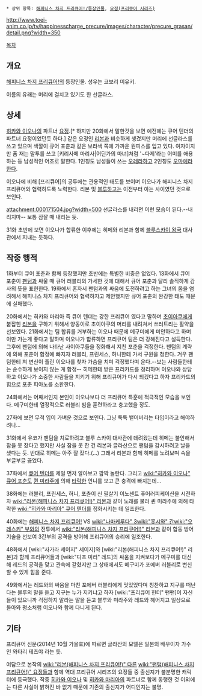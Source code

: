  * 상위 항목: [[해피니스 차지 프리큐어!/등장인물]], [[요정(프리큐어 시리즈)]]

http://www.toei-anim.co.jp/tv/happinesscharge_precure/images/character/precure_grasan/detail.png?width=350

[[목차]]

== 개요 ==
[[해피니스 차지 프리큐어!]]의 등장인물. 성우는 코보리 미유키.

이름의 유래는 머리에 걸치고 있기도 한 선글라스.

== 상세 ==
[[히카와 이오나]]의 파트너 [[요정(프리큐어 시리즈)|요정]].[* 하지만 20화에서 말한것을 보면 예전에는 큐어 텐더의 파트너 요정이었던듯 하다.] 같은 요정인 [[리본(해피니스 차지 프리큐어!)|리본]]과 비슷하게 생겼지만 머리에 선글라스를 쓰고 있으며 색깔이 큐어 포춘과 같은 보라색 쪽에 가까운 원피스를 입고 있다. 여자이지만 폼 재는 말투를 쓰고 [키리사메 마리사|어딘가의 마녀]처럼 '~다제'라는 어미를 애용하는 등 남성적인 어조로 말한다. 1인칭도 남성들이 쓰는 [[오레]]라하고 2인칭도 [[오마에]]라한다.

이오나에 비해 [프리큐어]의 공투에는 관용적인 태도를 보이며 이오나가 해피니스 차지 프리큐어와 협력하도록 노력한다. 리본 및 [[블루(해피니스 차지 프리큐어!)|블루]]하고는 이전부터 아는 사이였던 것으로 보인다.

attachment:000171504.jpg?width=500
선글라스를 내리면 이런 모습이 된다.--내리지마-- 보통 잠잘 때 내리는 듯.

31화 초반에 보면 이오나가 합류한 이후에는 히메와 리본과 함께 [[블루스카이 왕국]] 대사관에서 지내는 듯하다.
== 작중 행적 ==
1화부터 큐어 포춘과 함께 등장했지만 초반에는 특별한 비중은 없었다. 13화에서 큐어 포춘이 [[팬텀(해피니스 차지 프리큐어!)|팬텀]]과 싸울 때 큐어 러블리의 가세한 것에 대해서 큐어 포춘과 달리 솔직하게 감사의 뜻을 표현한다. 19화에서 혼자서 팬텀과의 싸움에 도전하려고 하는 그녀의 몸을 염려해서 해피니스 차지 프리큐어와 협력하자고 제안했지만 큐어 포춘의 완강한 태도 때문에 실패했다.

20화에서는 히카와 마리아 즉 큐어 텐더는 강한 프리큐어 였다고 말하며 [[초이아쿠]]에게 붙잡힌 [[리본(해피니스 차지 프리큐어!)|리본]]을 구하기 위해서 양동이로 초이아쿠의 머리를 내려쳐서 쓰러트리는 활약을 선보였다. 21화에서는 팀 합류를 거부하는 이오나 때문에 메구미에게 미안하다고 하며 이만 가는게 좋다고 말하며 이오나가 합류하면 프리큐어 팀은 더 강해진다고 설득한다. 그후에 팬텀에 의해 나타난 사이아쿠들을 정화해서 지친 포춘을 걱정한다. 팬텀의 계략에 의해 포춘이 함정에 빠지자 러블리, 프린세스, 허니한테 가서 구원을 청한다. 겨우 팬텀한테 져 변신이 풀린 이오나를 찾자 가슴을 치며 걱정했다며 운다.--보는 사람들한테는 순수하게 보이지 않는 게 함정-- 히메한테 받은 프리카드를 정리하며 이오나와 상담하고 이오나가 소중한 사람들을 지키기 위해 프리큐어가 다시 되겠다고 하자 프리카드의 힘으로 포춘 피아노를 소환한다.

24화에서는 어째서인지 본인이 이오나보다 더 프리큐어 특훈에 적극적인 모습을 보인다. 메구미한테 열정적으로 러블리 빔을 훈련하라고 충고했을 정도.

27화에 보면 무척 입이 가벼운 것으로 보인다. 그냥 툭툭 뱉어버리는 타입이라고 해야하려나...

31화에서 유코가 팬텀을 치료하려고 블루 스카이 대사관에 데려왔는데 히메는 불안해서 잠을 못 잤다고 했지만 사실 잠을 못 잔 건 리본과 글라산으로 팬텀을 감시하려고 날을 샜다는 듯. 반대로 히메는 아주 잘 잤다.(…) 그래서 리본과 함께 히메를 노려보며 속을 부글부글 끓었다.

37화에서 [[히카와 마리아|큐어 텐더]]를 제일 먼저 알아보고 깜짝 놀란다. 그리고 [[wiki:"히카와 이오나" 큐어 포춘]]도 [[퀸 미라주]]에 의해 [[타락]]한 언니를 보고 큰 충격에 빠지는데...

38화에는 러블리, 프린세스, 허니, 포츈이 신 필살기 이노센트 퓨어러피케이션을 시전하자 [[wiki:"리본(해피니스 차지 프리큐어!)" 리본]]과 같이 노래를 불러 퀸 미라주에 의해 타락한 [[wiki:"히카와 마리아" 큐어 텐더]]를 정화시키는 데 일조한다. 

40화에는 [[해피니스 차지 프리큐어!]] VS [[wiki:"나마케루다" 3]][[wiki:"홋시와" 간]][[wiki:"오레스키" 부]]와의 전투에서 [[wiki:"리본(해피니스 차지 프리큐어!)" 리본]]과 같이 합동 방어 기술을 선보여 3간부의 공격을 방어해 프리큐어의 승리에 일조한다.

48화에서 [wiki:"사가라 세이지" 세이지]와 [wiki:"리본(해피니스 차지 프리큐어!)" 리본]과 함께 프리큐어들과 [wiki:"디프 미러" 레드]의 싸움을 지켜보다가 메구미를 대신해 레드의 공격을 맞고 관속에 갇혔지만 그 상태에서도 메구미가 포에버 러블리로 변신할 수 있게 힘을 준다.

49화에서는 레드와의 싸움을 마친 포에버 러블리에게 멋있었다며 칭찬하고 지구를 떠난다는 블루의 말을 듣고 지구는 누가 지키냐고 하자 [wiki:"프리큐어 헌터" 팬팬]이 자신들이 있으니까 걱정하지 말라는 말을 듣고 블루와 미라주와 레드와 헤어지고 일상으로 돌아와 평소처럼 이오나와 함께 다니게 된다.

== 기타 ==
프리큐어 신문(2014년 10월 가을호)에 따르면 글라산의 모델은 일본의 배우이자 가수인 와타리 테츠야 라는 듯.

여담으로 본작의 [[wiki:"리본(해피니스 차지 프리큐어!)" 다른]] [[wiki:"팬텀(해피니스 차지 프리큐어!)" 요정들]]과 함께 역대 프리큐어 시리즈의 요정들 중 출신지가 불분명한 캐릭터에 등극했다. 작중 [[히카와 이오나]] 및 [[히카와 마리아]]의 파트너로 함께 동행한 것 이외에는 다른 사실이 밝혀진 바 없기 때문에 기존의 출신지가 어디인지는 불명.
